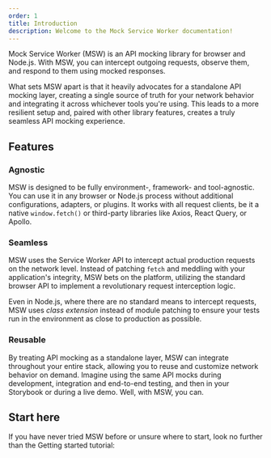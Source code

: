 ```yaml
---
order: 1
title: Introduction
description: Welcome to the Mock Service Worker documentation!
---
```



Mock Service Worker (MSW) is an API mocking library for browser and Node.js. With MSW, you can intercept outgoing requests, observe them, and respond to them using mocked responses.

What sets MSW apart is that it heavily advocates for a standalone API mocking layer, creating a single source of truth for your network behavior and integrating it across whichever tools you're using. This leads to a more resilient setup and, paired with other library features, creates a truly seamless API mocking experience.

<EggheadCourseBanner />

## Features

### Agnostic

MSW is designed to be fully environment-, framework- and tool-agnostic. You can use it in any browser or Node.js process without additional configurations, adapters, or plugins. It works with all request clients, be it a native `window.fetch()` or third-party libraries like Axios, React Query, or Apollo.

### Seamless

MSW uses the Service Worker API to intercept actual production requests on the network level. Instead of patching `fetch` and meddling with your application's integrity, MSW bets on the platform, utilizing the standard browser API to implement a revolutionary request interception logic.

Even in Node.js, where there are no standard means to intercept requests, MSW uses _class extension_ instead of module patching to ensure your tests run in the environment as close to production as possible.

### Reusable

By treating API mocking as a standalone layer, MSW can integrate throughout your entire stack, allowing you to reuse and customize network behavior on demand. Imagine using the same API mocks during development, integration and end-to-end testing, and then in your Storybook or during a live demo. Well, with MSW, you can.

## Start here

If you have never tried MSW before or unsure where to start, look no further than the Getting started tutorial:


<PageCard
  url="/docs/getting-started"
  icon={WindowIcon}
  title="Getting started"
  description="Three steps to get started with Mock Service Worker."
/>
